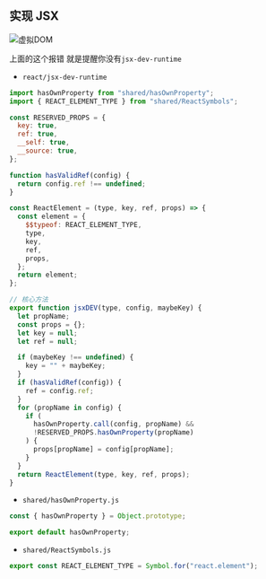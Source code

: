## 实现 JSX

![虚拟DOM](src/assets/虚拟DOM.png)

上面的这个报错 就是提醒你没有`jsx-dev-runtime`

- `react/jsx-dev-runtime`

```js
import hasOwnProperty from "shared/hasOwnProperty";
import { REACT_ELEMENT_TYPE } from "shared/ReactSymbols";

const RESERVED_PROPS = {
  key: true,
  ref: true,
  __self: true,
  __source: true,
};

function hasValidRef(config) {
  return config.ref !== undefined;
}

const ReactElement = (type, key, ref, props) => {
  const element = {
    $$typeof: REACT_ELEMENT_TYPE,
    type,
    key,
    ref,
    props,
  };
  return element;
};

// 核心方法
export function jsxDEV(type, config, maybeKey) {
  let propName;
  const props = {};
  let key = null;
  let ref = null;

  if (maybeKey !== undefined) {
    key = "" + maybeKey;
  }
  if (hasValidRef(config)) {
    ref = config.ref;
  }
  for (propName in config) {
    if (
      hasOwnProperty.call(config, propName) &&
      !RESERVED_PROPS.hasOwnProperty(propName)
    ) {
      props[propName] = config[propName];
    }
  }
  return ReactElement(type, key, ref, props);
}
```

- `shared/hasOwnProperty.js`

```js
const { hasOwnProperty } = Object.prototype;

export default hasOwnProperty;
```

- `shared/ReactSymbols.js`

```js
export const REACT_ELEMENT_TYPE = Symbol.for("react.element");
```
